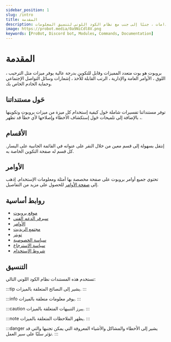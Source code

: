 ```yaml
---
sidebar_position: 1
slug: /intro
title: المقدمة
description: هذا هو قسم المقدمة في مستندات بروبوت.  يوفر نظرة عامة على ميزات البوت ومنها الأساسيات مثل الأوامر والإستخدامات ، جنبًا إلى جنب مع نظام الكود اللوني لتنسيق المعلومات.
image: https://probot.media/0a9NiCdl8V.png
keywords: [ProBot, Discord bot, Modules, Commands, Documentation] 
---
```


# المقدمة 

بروبوت هو بوت متعدد المميزات وقابل للتكوين بدرجة عالية يوفر ميزات مثل الترحيب ، اللوق ، الأوامر العامة والإدارية ، الرتب القابلة للأخذ ، إشعارات وسائل التواصل الإجتماعي وحماية الخادم الخاص بك.

## حَول مستنداتنا

توفر مستنداتنا تفسيرات شاملة حَول كيفية إستخدام كل ميزة من ميزات بروبوت وتكوينها ، بالإضافة إلى تلميحات حَول إستكشاف الأخطاء وإصلاحها لأي خطأ قد تظهر.

## الأقسام

إنتقل بسهولة إلى قسم معين من خلال النقر على عنوانه في القائمة الجانبية على اليسار. كل قسم له صفحة التكوين الخاصة به.

## الأوامر 

تحتوي جميع أوامر بروبوت على صفحة مخصصة بها أمثلة ومعلومات الإستخدام.  إذهب إلى [صفحة الأوامر](https://probot.io/commands) للحصول على مزيد من التفاصيل.

## روابط أساسية

- [موقع بروبوت](https://probot.io/)
- [سيرفر الدعم الفني](https://discord.gg/probot)
- [الأوامر](https://probot.io/commands)
- [مجتمع الريديت](https://www.reddit.com/r/probot)
- [تويتر](https://twitter.com/tryProBot)
- [سياسة الخصوصية](https://probot.io/privacy-policy)
- [سياسة الإسترجاع](https://probot.io/refund-policy)
- [شروط الإستخدام](https://probot.io/terms-of-use)

## التنسيق

تستخدم هذه المستندات نظام الكود اللوني التالي:

:::tip
يشير إلى النصائح المتعلقة بالميزات.
:::

:::info
يوفر معلومات متعلقة بالميزات.
:::

:::caution
يبرز التنبيهات المتعلقة بالميزات.
:::

:::note
يظهر الملاحظات المتعلقة بالميزات.
:::

:::danger
يشير إلى الأخطاء والمشاكل والأشياء المعروفة التي يمكن تجنبها والتي قد تؤثر سلبًا على سير العمل.
:::
